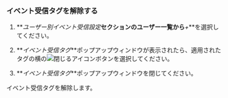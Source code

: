 ### イベント受信タグを解除する

1. **_ユーザー別イベント受信設定_**セクションのユーザー一覧から**_+_**を選択してください。

2. **_イベント受信タグ_**ポップアップウィンドウが表示されたら、適用されたタグの横の![閉じるアイコン](/img/ico-close.svg)ボタンを選択してください。

3. **_イベント受信タグ_**ポップアップウィンドウを閉じてください。 

イベント受信タグを解除します。
